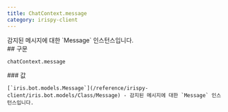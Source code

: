 ```yaml
---
title: ChatContext.message
category: irispy-client
---
```


<Section>
  감지된 메시지에 대한 `Message` 인스턴스입니다.
</Section>
<Section>
  ## 구문

  ~~~py
  chatContext.message
  ~~~

  <Section>
    ### 값

    [`iris.bot.models.Message`](/reference/irispy-client/iris.bot.models/Class/Message) - 감지된 메시지에 대한 `Message` 인스턴스입니다.
  </Section>
</Section>